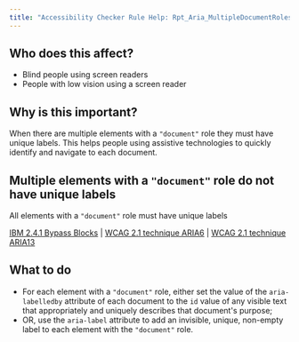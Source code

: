 ```yaml
---
title: "Accessibility Checker Rule Help: Rpt_Aria_MultipleDocumentRoles_Implicit"
---
```


<div className="toolHelp">
<Row>
<Column colLg={5} colMd={3} colSm={4} className="toolLeft">

## Who does this affect?

* Blind people using screen readers
* People with low vision using a screen reader

## Why is this important?

When there are multiple elements with a `"document"` role they must have unique labels. This helps people using assistive technologies to quickly identify and navigate to each document.

</Column>
<Column colLg={11} colMd={5} colSm={4} className="toolMain">

<div id="locLevel"></div>

## Multiple elements with a `"document"` role do not have unique labels
All elements with a `"document"` role must have unique labels

[IBM 2.4.1 Bypass Blocks](http://www.ibm.com/able/guidelines/ci162/bypass_blocks.html) | [WCAG 2.1 technique ARIA6](https://www.w3.org/WAI/WCAG21/Techniques/aria/ARIA6.html) | [WCAG 2.1 technique ARIA13](https://www.w3.org/WAI/WCAG21/Techniques/aria/ARIA13)

<div id="locSnippet"></div>

## What to do

* For each element with a `"document"` role, either set the value of the `aria-labelledby` attribute of each document to the `id` value of any visible text that appropriately and uniquely describes that document's purpose;
* OR, use the `aria-label` attribute to add an invisible, unique, non-empty label to each element with the `"document"` role.



</Column>
</Row>
</div>
